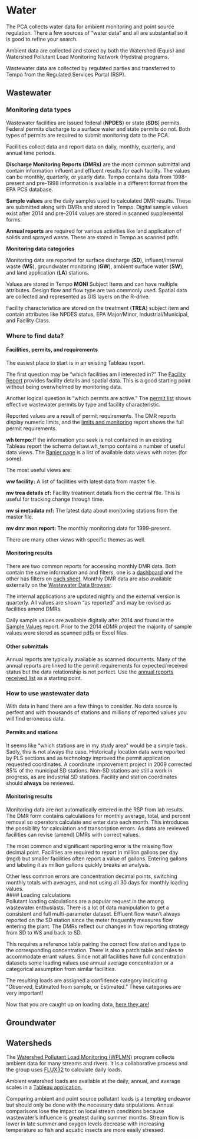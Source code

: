 # Water

The PCA collects water data for ambient monitoring and point source regulation.  There a few sources of "water data" and all are substantial so it is good to refine your search.  

Ambient data are collected and stored by both the Watershed (Equis) and Watershed Pollutant Load Monitoring Network (Hydstra) programs.    

Wastewater data are collected by regulated parties and transferred to Tempo from the Regulated Services Portal (RSP).

## Wastewater

### **Monitoring data types**

Wastewater facilities are issued federal (**NPDES**) or state (**SDS**) permits.  Federal permits discharge to a surface water and state permits do not.  Both types of permits are required to submit monitoring data to the PCA.   

Facilities collect data and report data on daily, monthly, quarterly, and annual time periods.    

**Discharge Monitoring Reports (DMRs)** are the most common submittal and contain information influent and effluent results for each facility. The values can be monthly, quarterly, or yearly data.  Tempo contains data from 1998-present and pre-1998 information is available in a different format from the EPA PCS database.    

**Sample values** are the daily samples used to calculated DMR results.  These are submitted along with DMRs and stored in Tempo.  Digital sample values exist after 2014 and pre-2014 values are stored in scanned supplemental forms.    

**Annual reports** are required for various activities like land application of solids and sprayed waste.  These are stored in Tempo as scanned pdfs.


**Monitoring data categories**

Monitoring data are reported for surface discharge (**SD**), influent/internal waste (**WS**), groundwater monitoring (**GW**), ambient surface water (**SW**), and land application (**LA**) stations.    

Values are stored in Tempo **MONI** Subject Items and can have multiple attributes. Design flow and flow type are two commonly used.  Spatial data are collected and represented as GIS layers on the R-drive.    

Facility characteristics are stored on the treatment (**TREA**) subject item and contain attributes like NPDES status, EPA Major/Minor, Industrial/Municipal, and Facility Class.

### **Where to find data?**   
#### Facilities, permits, and requirements
The easiest place to start is in an existing Tableau report.

The first question may be "which facilities am I interested in?"  The [Facility Report](http://tableau/#/views/FacilityReport/Facandstndshbrd?:iid=4) provides facility details and spatial data.  This is a good starting point without being overwhelmed by monitoring data.   

Another logical question is "which permits are active."  The [permit list](http://tableau/#/views/Permitlist/Permitlist?:iid=4) shows effective wastewater permits by type and facility characteristic.

Reported values are a result of permit requirements.  The DMR reports display numeric limits, and the [limits and monitoring](http://tableau/#/views/wwpermitphaselimitsandmonitoring/Limitsandmonitoringwithphases) report shows the full permit requirements. 

**wh tempo:**If the information you seek is not contained in an existing Tableau report the schema deltaw.wh_tempo contains a number of useful data views.  The [Ranier page](https://rainier.pca.state.mn.us/documentation/DataDictionary/DELTAW/WH_TEMPO/tables.html) is a list of available data views with notes (for some).  

The most useful views are:

**ww facility:** A list of facilities with latest data from master file.

**mv trea details cf:** Facility treatment details from the central file.  This is useful for tracking change through time.

**mv si metadata mf:** The latest data about monitoring stations from the master file.

**mv dmr mon report:** The monthly monitoring data for 1999-present.

There are many other views with specific themes as well.



#### Monitoring results
There are two common reports for accessing monthly DMR data. Both contain the same information and and filters, one is a [dashboard](http://tableau/#/views/dmr_multiple_facility/FrontPage?:iid=2) and the other has filters on [each sheet](http://tableau/#/views/ww_standard_dmr_reports/DMRSummary_1).  Monthly DMR data are also available externally on the [Wastewater Data Browser](https://www.pca.state.mn.us/data/wastewater-data-browser).   

The internal applications are updated nightly and the external version is quarterly.  All values are shown "as reported" and may be revised as facilities amend DMRs.   

Daily sample values are available digitally after 2014 and found in the [Sample Values](http://tableau/#/views/dmr_sample_values/dailyDMRvalues) report.  Prior to the 2014 eDMR project the majority of sample values were stored as scanned pdfs or Excel files.    

#### Other submittals    
Annual reports are typically available as scanned documents.  Many of the annual reports are linked to the permit requirements for expected/received status but the data relationship is not perfect.  Use the [annual reports received list](http://tableau/#/views/AnnualReportsReceived/Annualreportsreceived?:iid=5) as a starting point.

### How to use wastewater data    
With data in hand there are a few things to consider.  No data source is perfect and with thousands of stations and millions of reported values you will find erroneous data.    

#### Permits and stations
It seems like "which stations are in my study area" would be a simple task.  Sadly, this is not always the case.  Historically location data were reported by PLS sections and as technology improved the permit application requested coordinates.  A coordinate improvement project in 2009 corrected 85% of the municipal SD stations.  Non-SD stations are still a work in progress, as are industrial SD stations.  Facility and station coordinates should **always** be reviewed.

#### Monitoring results    
Monitoring data are not automatically entered in the RSP from lab results.  The DMR form contains calculations for monthly average, total, and percent removal so operators calculate and enter data each month.  This introduces the possibility for calculation and transcription errors.  As data are reviewed facilities can revise (amend) DMRs with correct values.    

The most common and significant reporting error is the missing flow decimal point.  Facilities are required to report in million gallons per day (mgd) but smaller facilities often report a value of gallons.  Entering gallons and labeling it as million gallons quickly breaks an analysis.    

Other less common errors are concentration decimal points, switching monthly totals with averages, and not using all 30 days for monthly loading values.    
#### Loading calculations    
Pollutant loading calculations are a popular request in the among wastewater enthusiasts.  There is a lot of data manipulation to get a consistent and full multi-parameter dataset.  Effluent flow wasn't always reported on the SD station since the meter frequently measures flow entering the plant.  The DMRs reflect our changes in flow reporting strategy from SD to WS and back to SD.   

This requires a reference table pairing the correct flow station and type to the corresponding concentration.  There is also a patch table and rules to accommodate errant values.  Since not all facilities have full concentration datasets some loading values use annual average concentration or a categorical assumption from similar facilities.    

The resulting loads are assigned a confidence category indicating "Observed, Estimated from sample, or Estimated."  These categories are very important!

Now that you are caught up on loading data, [here they are!](http://tableau/#/views/Wastewaterpollutantloads/Introduction?:iid=1) 

## Groundwater


## Watersheds    
The [Watershed Pollutant Load Monitoring (WPLMN)](https://www.pca.state.mn.us/wplmn/overview) program collects ambient data for many streams and rivers.  It is a collaborative process and the group uses [FLUX32](https://www.pca.state.mn.us/wplmn/flux32) to calculate daily loads.    

Ambient watershed loads are available at the daily, annual, and average scales in a [Tableau application.](https://www.pca.state.mn.us/wplmn/data-viewer)    

Comparing ambient and point source pollutant loads is a tempting endeavor but should only be done with the necessary data stipulations.  Annual comparisons lose the impact on local stream conditions because wastewater's influence is greatest during summer months.  Stream flow is lower in late summer and oxygen levels decrease with increasing temperature so fish and aquatic insects are more easily stressed.